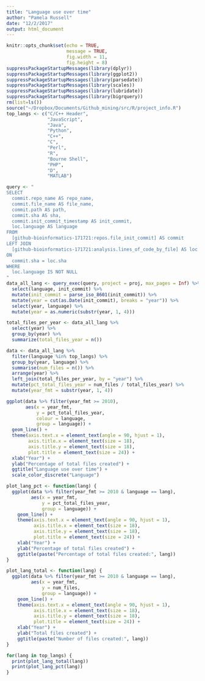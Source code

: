 ```yaml
---
title: "Language use over time"
author: "Pamela Russell"
date: "12/2/2017"
output: html_document
---
```


```r
knitr::opts_chunk$set(echo = TRUE, 
                      message = TRUE,
                      fig.width = 11,
                      fig.height = 8)
suppressPackageStartupMessages(library(dplyr))
suppressPackageStartupMessages(library(ggplot2))
suppressPackageStartupMessages(library(parsedate))
suppressPackageStartupMessages(library(scales))
suppressPackageStartupMessages(library(lubridate))
suppressPackageStartupMessages(library(bigrquery))
rm(list=ls())
source("~/Dropbox/Documents/Github_mining/src/R/project_info.R")
top_langs <- c("C/C++ Header",
               "JavaScript",
               "Java",
               "Python",
               "C++",
               "C",
               "Perl",
               "R",
               "Bourne Shell",
               "PHP",
               "D",
               "MATLAB")
```

```r
query <- "
SELECT
  commit.repo_name AS repo_name,
  commit.file_name AS file_name,
  commit.path AS path,
  commit.sha AS sha,
  commit.init_commit_timestamp AS init_commit,
  loc.language AS language
FROM
  [github-bioinformatics-171721:repos.file_init_commit] AS commit
LEFT JOIN
  [github-bioinformatics-171721:analysis.lines_of_code_by_file] AS loc
ON
  commit.sha = loc.sha
WHERE
  loc.language IS NOT NULL
"
data_all_lang <- query_exec(query, project = proj, max_pages = Inf) %>% 
  select(language, init_commit) %>%
  mutate(init_commit = parse_iso_8601(init_commit)) %>%
  mutate(year = cut(as.Date(init_commit), breaks = "year")) %>%
  select(year, language) %>%
  mutate(year = as.numeric(substr(year, 1, 4)))

total_files_per_year <- data_all_lang %>% 
  select(year) %>% 
  group_by(year) %>% 
  summarize(total_files_year = n())

data <- data_all_lang %>%
  filter(language %in% top_langs) %>%
  group_by(year, language) %>%
  summarise(num_files = n()) %>%
  arrange(year) %>%
  left_join(total_files_per_year, by = "year") %>%
  mutate(pct_total_files_year = num_files / total_files_year) %>%
  mutate(year_fmt = substr(year, 1, 4))
```

```r
ggplot(data %>% filter(year_fmt >= 2010),
       aes(x = year_fmt,
           y = pct_total_files_year,
           colour = language,
           group = language)) + 
  geom_line() +
  theme(axis.text.x = element_text(angle = 90, hjust = 1),
        axis.title.x = element_text(size = 18),
        axis.title.y = element_text(size = 18),
        plot.title = element_text(size = 24)) +
  xlab("Year") +
  ylab("Percentage of total files created") + 
  ggtitle("Language use over time") +
  scale_color_discrete("Language")
```


```r
plot_lang_pct <- function(lang) {
  ggplot(data %>% filter(year_fmt >= 2010 & language == lang),
         aes(x = year_fmt,
             y = pct_total_files_year,
             group = language)) + 
    geom_line() +
    theme(axis.text.x = element_text(angle = 90, hjust = 1),
          axis.title.x = element_text(size = 18),
          axis.title.y = element_text(size = 18),
          plot.title = element_text(size = 24)) +
    xlab("Year") +
    ylab("Percentage of total files created") + 
    ggtitle(paste("Percentage of total files created:", lang))
}

plot_lang_total <- function(lang) {
  ggplot(data %>% filter(year_fmt >= 2010 & language == lang),
         aes(x = year_fmt,
             y = num_files,
             group = language)) + 
    geom_line() +
    theme(axis.text.x = element_text(angle = 90, hjust = 1),
          axis.title.x = element_text(size = 18),
          axis.title.y = element_text(size = 18),
          plot.title = element_text(size = 24)) +
    xlab("Year") +
    ylab("Total files created") + 
    ggtitle(paste("Number of files created:", lang))
}

for(lang in top_langs) {
  print(plot_lang_total(lang))
  print(plot_lang_pct(lang))
}
```



